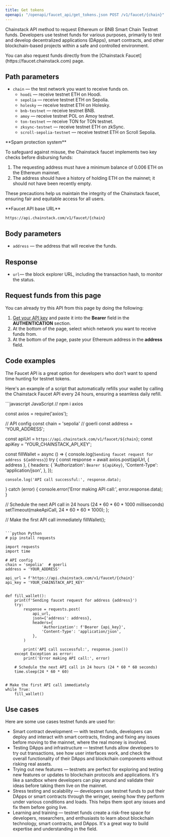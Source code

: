 ---
title: Get tokens
openapi: "/openapi/faucet_api/get_tokens.json POST /v1/faucet/{chain}"
---

Chainstack API method to request Ethereum or BNB Smart Chain Testnet funds. Developers use testnet funds for various purposes, primarily to test and develop decentralized applications (DApps), smart contracts, and other blockchain-based projects within a safe and controlled environment.

<Note>
You can also request funds directly from the [Chainstack Faucet](https://faucet.chainstack.com) page.
</Note>


## Path parameters

* `chain` — the test network you want to receive funds on.
  + `hoodi` — receive testnet ETH on Hoodi.
  + `sepolia` — receive testnet ETH on Sepolia.
  + `holesky` — receive testnet ETH on Holesky.
  + `bnb-testnet` — receive testnet BNB.
  + `amoy` — receive testnet POL on Amoy testnet.
  + `ton-testnet` — receive TON for TON testnet.
  + `zksync-testnet` — receive testnet ETH on zkSync.
  + `scroll-sepolia-testnet` — receive testnet ETH on Scroll Sepolia.

<Warning>
**Spam protection system**

To safeguard against misuse, the Chainstack faucet implements two key checks before disbursing funds:

1. The requesting address must have a minimum balance of 0.006 ETH on the Ethereum mainnet.
2. The address should have a history of holding ETH on the mainnet; it should not have been recently empty.

These precautions help us maintain the integrity of the Chainstack faucet, ensuring fair and equitable access for all users.
</Warning>

<Note>
**Faucet API base URL**

`https://api.chainstack.com/v1/faucet/{chain}`
</Note>


## Body parameters

* `address` — the address that will receive the funds.

## Response

* `url`— the block explorer URL, including the transaction hash, to monitor the status.

## Request funds from this page

You can already try this API from this page by doing the following:

1. [Get your API key](/reference/platform-api-getting-started#create-api-key) and paste it into the **Bearer** field in the **AUTHENTICATION** section.
2. At the bottom of the page, select which network you want to receive funds from.
3. At the bottom of the page, paste your Ethereum address in the **address** field.

## Code examples

The Faucet API is a great option for developers who don't want to spend time hunting for testnet tokens.

Here's an example of a script that automatically refills your wallet by calling the Chainstack Faucet API every 24 hours, ensuring a seamless daily refill.

<CodeGroup>
```javascript JavaScript
// npm i axios

const axios = require('axios');

// API config
const chain = 'sepolia' // goerli
const address = 'YOUR_ADDRESS';

const apiUrl = `https://api.chainstack.com/v1/faucet/${chain}`;
const apiKey = 'YOUR_CHAINSTACK_API_KEY';

const fillWallet = async () => {
    console.log(`Sending faucet request for address ${address}`)
  try {
    const response = await axios.post(apiUrl, { address }, {
      headers: {
        'Authorization': `Bearer ${apiKey}`,
        'Content-Type': 'application/json',
      },
    });

    console.log('API call successful:', response.data);
  } catch (error) {
    console.error('Error making API call:', error.response.data);
  }

  // Schedule the next API call in 24 hours (24 * 60 * 60 * 1000 milliseconds)
  setTimeout(makeApiCall, 24 * 60 * 60 * 1000);
};

// Make the first API call immediately
fillWallet();
```

```python Python
# pip install requests

import requests
import time

# API config
chain = 'sepolia'  # goerli
address = 'YOUR_ADDRESS'

api_url = f'https://api.chainstack.com/v1/faucet/{chain}'
api_key = 'YOUR_CHAINSTACK_API_KEY'


def fill_wallet():
    print(f'Sending faucet request for address {address}')
    try:
        response = requests.post(
            api_url,
            json={'address': address},
            headers={
                'Authorization': f'Bearer {api_key}',
                'Content-Type': 'application/json',
            },
        )

        print('API call successful:', response.json())
    except Exception as error:
        print('Error making API call:', error)

    # Schedule the next API call in 24 hours (24 * 60 * 60 seconds)
    time.sleep(24 * 60 * 60)


# Make the first API call immediately
while True:
    fill_wallet()
```
</CodeGroup>


## Use cases

Here are some use cases testnet funds are used for:

* Smart contract development — with testnet funds, developers can deploy and interact with smart contracts, finding and fixing any issues before moving to the mainnet, where the real money is involved.
* Testing DApps and infrastructure — testnet funds allow developers to try out transactions, see how user interfaces work, and check the overall functionality of their DApps and blockchain components without risking real assets.
* Trying out new features — testnets are perfect for exploring and testing new features or updates to blockchain protocols and applications. It's like a sandbox where developers can play around and validate their ideas before taking them live on the mainnet.
* Stress testing and scalability — developers use testnet funds to put their DApps or smart contracts through the wringer, seeing how they perform under various conditions and loads. This helps them spot any issues and fix them before going live.
* Learning and training — testnet funds create a risk-free space for developers, researchers, and enthusiasts to learn about blockchain technology, smart contracts, and DApps. It's a great way to build expertise and understanding in the field.